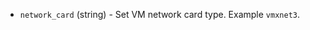 <!-- Code generated from the comments of the NIC struct in builder/vsphere/iso/step_create.go; DO NOT EDIT MANUALLY -->

- `network_card` (string) - Set VM network card type. Example `vmxnet3`.
